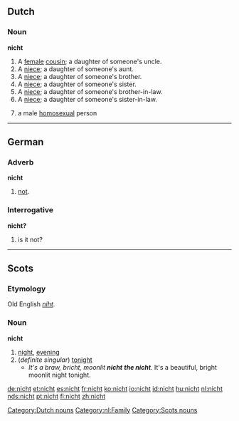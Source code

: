 ==Dutch==

===Noun===
'''nicht'''

# A [[female]] [[cousin]]; a daughter of someone's uncle.
# A [[niece]]; a daughter of someone's aunt.
# A [[niece]]; a daughter of someone's brother.
# A [[niece]]; a daughter of someone's sister.
# A [[niece]]; a daughter of someone's brother-in-law.
# A [[niece]]; a daughter of someone's sister-in-law.
# {{derogatory}} a male [[homosexual]] person

[[Category:Dutch nouns]]
[[Category:nl:Family]]

----

==German==

===Adverb===
'''nicht'''

# [[not]].

===Interrogative===
'''nicht?'''

# is it not?

----

==Scots==

===Etymology===
Old English ''[[niht]]''.

===Noun===
'''nicht'''

# [[night]], [[evening]]
# (''definite singular'') [[tonight]]
#*''It's a braw, bricht, moonlit '''nicht''' '''the nicht'''.''  It's a beautiful, bright moonlit night tonight.

[[Category:Scots nouns]]

[[de:nicht]]
[[et:nicht]]
[[es:nicht]]
[[fr:nicht]]
[[ko:nicht]]
[[io:nicht]]
[[id:nicht]]
[[hu:nicht]]
[[nl:nicht]]
[[nds:nicht]]
[[pt:nicht]]
[[fi:nicht]]
[[zh:nicht]]